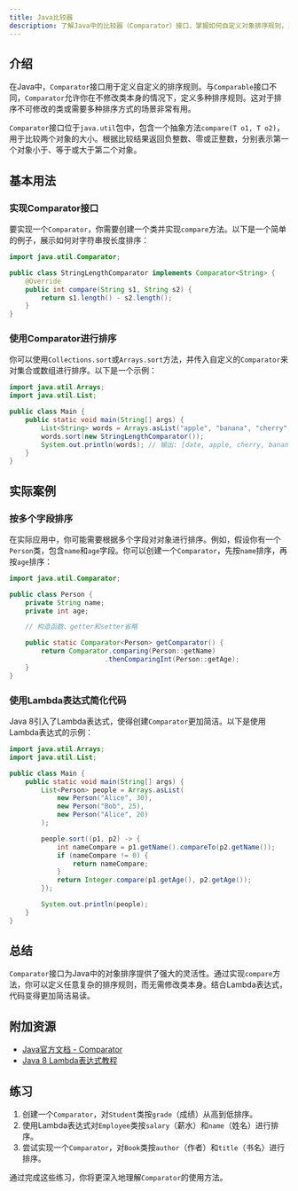 ```yaml
---
title: Java比较器
description: 了解Java中的比较器（Comparator）接口，掌握如何自定义对象排序规则，并通过实际案例展示其应用场景。
---
```


## 介绍

在Java中，`Comparator`接口用于定义自定义的排序规则。与`Comparable`接口不同，`Comparator`允许你在不修改类本身的情况下，定义多种排序规则。这对于排序不可修改的类或需要多种排序方式的场景非常有用。

`Comparator`接口位于`java.util`包中，包含一个抽象方法`compare(T o1, T o2)`，用于比较两个对象的大小。根据比较结果返回负整数、零或正整数，分别表示第一个对象小于、等于或大于第二个对象。

## 基本用法

### 实现Comparator接口

要实现一个`Comparator`，你需要创建一个类并实现`compare`方法。以下是一个简单的例子，展示如何对字符串按长度排序：

```java
import java.util.Comparator;

public class StringLengthComparator implements Comparator<String> {
    @Override
    public int compare(String s1, String s2) {
        return s1.length() - s2.length();
    }
}
```

### 使用Comparator进行排序

你可以使用`Collections.sort`或`Arrays.sort`方法，并传入自定义的`Comparator`来对集合或数组进行排序。以下是一个示例：

```java
import java.util.Arrays;
import java.util.List;

public class Main {
    public static void main(String[] args) {
        List<String> words = Arrays.asList("apple", "banana", "cherry", "date");
        words.sort(new StringLengthComparator());
        System.out.println(words); // 输出: [date, apple, cherry, banana]
    }
}
```

## 实际案例

### 按多个字段排序

在实际应用中，你可能需要根据多个字段对对象进行排序。例如，假设你有一个`Person`类，包含`name`和`age`字段。你可以创建一个`Comparator`，先按`name`排序，再按`age`排序：

```java
import java.util.Comparator;

public class Person {
    private String name;
    private int age;

    // 构造函数、getter和setter省略

    public static Comparator<Person> getComparator() {
        return Comparator.comparing(Person::getName)
                        .thenComparingInt(Person::getAge);
    }
}
```

### 使用Lambda表达式简化代码

Java 8引入了Lambda表达式，使得创建`Comparator`更加简洁。以下是使用Lambda表达式的示例：

```java
import java.util.Arrays;
import java.util.List;

public class Main {
    public static void main(String[] args) {
        List<Person> people = Arrays.asList(
            new Person("Alice", 30),
            new Person("Bob", 25),
            new Person("Alice", 20)
        );

        people.sort((p1, p2) -> {
            int nameCompare = p1.getName().compareTo(p2.getName());
            if (nameCompare != 0) {
                return nameCompare;
            }
            return Integer.compare(p1.getAge(), p2.getAge());
        });

        System.out.println(people);
    }
}
```

## 总结

`Comparator`接口为Java中的对象排序提供了强大的灵活性。通过实现`compare`方法，你可以定义任意复杂的排序规则，而无需修改类本身。结合Lambda表达式，代码变得更加简洁易读。

## 附加资源

- [Java官方文档 - Comparator](https://docs.oracle.com/en/java/javase/17/docs/api/java.base/java/util/Comparator.html)
- [Java 8 Lambda表达式教程](https://www.oracle.com/technical-resources/articles/java/architect-lambdas-part1.html)

## 练习

1. 创建一个`Comparator`，对`Student`类按`grade`（成绩）从高到低排序。
2. 使用Lambda表达式对`Employee`类按`salary`（薪水）和`name`（姓名）进行排序。
3. 尝试实现一个`Comparator`，对`Book`类按`author`（作者）和`title`（书名）进行排序。

通过完成这些练习，你将更深入地理解`Comparator`的使用方法。